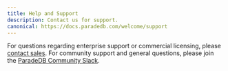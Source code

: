 ```yaml
---
title: Help and Support
description: Contact us for support.
canonical: https://docs.paradedb.com/welcome/support
---
```


For questions regarding enterprise support or commercial licensing, please [contact sales](mailto:sales@paradedb.com).
For community support and general questions, please join the [ParadeDB Community Slack](https://join.slack.com/t/paradedbcommunity/shared_invite/zt-32abtyjg4-yoYoi~RPh9MSW8tDbl0BQw).
